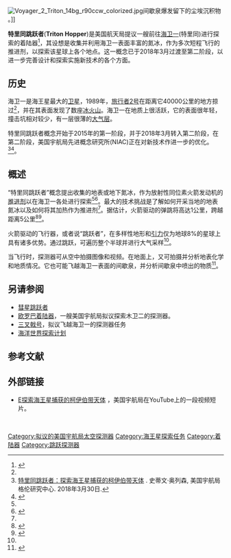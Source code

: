 {{Infobox spaceflight
| name                  = 特里同跳跃者 <!--defaults to page title-->
| names_list            = 
| image                 = Triton Hopper.png <!--omit the "file" prefix-->
| image_caption         = “特里同跳跃者”探测器艺术想像图
| mission_type          = 侦测 <!--eg. Technology, Reconnaissance, ISS assembly, etc-->
| operator              = 美国宇航局 <!--organisation(s) that operate(d) the spacecraft-->
| website               = <!--Homepage of the craft/mission, OFFICIAL PAGES ONLY-->
| mission_duration      = <!--How long the mission lasted-->
| spacecraft_type       = 机器人 <!--eg. GPS Block II, Kobalt-M, US-K, etc-->
| spacecraft_bus        = <!--eg. A2100M, Star-2, etc-->
| manufacturer          = <!--company or companies who built the satellite-->
| launch_mass           = <!--fuelled mass at launch, not including rocket or upper stage-->
| BOL_mass              = <!--spacecraft mass in orbit at beginning of operational life, after LEOP phase-->
| landing_mass          = <!--Mass after landing (recovered spacecraft only)-->
| dry_mass              = 500 千克<ref>{{cite web |url=http://scitech.aiaa.org/InnovativeAdvancedConcepts/ |title=NASA's Far-Out Space Concepts |first=Ben |last=Iannotta |publisher=American Institute of Aeronautics and Astronautics |date=13 January 2017 |access-date=2021-02-02 |archive-date=2017-09-29 |archive-url=https://web.archive.org/web/20170929232456/http://scitech.aiaa.org/InnovativeAdvancedConcepts/ |dead-url=no }}</ref><!--spacecraft mass in orbit without fuel-->
| payload_mass          = <!--Mass of cargo carried by spacecraft (eg. for Space Shuttle), or total mass of instrumentation/equipment/experiments for mission-->
| dimensions            = <!--body dimensions and solar array span-->
| power                 = <!--end-of-life power, in watts-->

<!--Launch details-->
| launch_date           = <!--{{start date|YYYY|MM|DD|hh|mm|ss|TZ=Z}}-->
| launch_rocket         = <!--Rocket that launched the satellite, include upper stage if distinct from rocket* and if possible flight/tail/serial number-->

|interplanetary         = <!--Infobox spaceflight/IP can be called multiple times for missions with multiple targets or combined orbiter/lander missions, etc-->
 {{Infobox spaceflight/IP
   |type                = lander <!--flyby/orbiter/impactor/atmospheric/lander/rover -delete as appropriate, MUST BE ONE OF THESE OPTIONS-->
   |object              = [[海卫一|海卫一]] 
   |arrival_date        =
 }}
}}
[[File:Voyager_2_Triton_14bg_r90ccw_colorized.jpg|thumb]]间歇泉爆发留下的尘埃沉积物 。]]

'''特里同跳跃者'''('''Triton Hopper''')是美国航天局提议一艘前往[[海卫一|海卫一]](特里同)进行探索的着陆器<ref name='Oleson 2015'>{{cite web|url=https://www.nasa.gov/feature/triton-hopper-exploring-neptunes-captured-kuiper-belt-object/|title=特里同跳跃者：探索海王星捕获的柯伊伯带天体|date=2015年5月7日|author=史蒂文·奥列森|publisher=美国宇航局格伦研究中心|accessdate=2017年2月11日|archive-date=2016年8月3日|archive-url=https://web.archive.org/web/20160803132149/https://www.nasa.gov/feature/triton-hopper-exploring-neptunes-captured-kuiper-belt-object/|dead-url=no}}</ref>，其设想是收集并利用海卫一表面丰富的氮冰，作为多次短程飞行的推进剂，以探索该星球上各个地点。这一概念已于2018年3月过渡至第二阶段，以进一步完善设计和探索实施新技术的各个方面。

==历史==
海卫一是海王星最大的[[海王星的卫星|卫星]]，1989年，[[旅行者2号|旅行者2号]]在距离它40000公里的地方掠过<ref name="Gray1989" />，并在其表面发现了数座[[冰火山|冰火山]]。海卫一在地质上很活跃，它的表面很年轻，撞击坑相对较少，有一层很薄的[[海卫一大气层|大气层]]。

特里同跳跃者概念开始于2015年的第一阶段，并于2018年3月转入第二阶段，在第二阶段，美国宇航局先进概念研究所(NIAC)正在对新技术作进一步的优化。<ref>[https://www.nasa.gov/directorates/spacetech/niac/2018_Phase_I_Phase_II/Triton_Hopper 特里同跳跃者：探索海王星捕获的柯伊伯带天体] {{Wayback|url=https://www.nasa.gov/directorates/spacetech/niac/2018_Phase_I_Phase_II/Triton_Hopper |date=20201028131445 }}. 史蒂文·奥列森, 美国宇航局格伦研究中心. 2018年3月30日.</ref><ref name='motherboard 2015'>{{cite magazine|last=费雷拉|first=贝基|date=2015年8月28日|title=为什么我们要用这种跳跃机器人来探索海王星|url=http://motherboard.vice.com/read/neptune-or-bust|magazine=[[Vice_(杂志)|Vice 副板]]|accessdate=2017年2月11日|archive-date=2017年1月26日|archive-url=https://web.archive.org/web/20170126153114/http://motherboard.vice.com/read/neptune-or-bust|dead-url=no}}</ref>。
 
==概述==
“特里同跳跃者”概念提出收集的地表或地下氮冰，作为放射性同位素火箭发动机的[[火箭推进剂|推进剂]]以在海卫一各处进行探索<ref name='motherboard 2015'/><ref name="Machado-RodriguezLandis2017">{{cite journal|last1=马查多·罗德里格斯|first1=乔纳森|last2=兰迪斯|first2=杰弗里·A|title=放射性同位素热火箭发动机分析|year=2017年|doi=10.2514/6.2017-1445|hdl=2060/20170006624}}</ref>。最大的技术挑战是了解如何开采当地的地表氮冰以及如何将其加热作为推进剂<ref name='motherboard 2015'/>。据估计，火箭驱动的弹跳将高达1公里，跨越距离5公里<ref>{{cite magazine|url=http://www.popsci.com/this-jumping-probe-might-explore-neptune%E2%80%99s-biggest-moon|title=这种跳跃式探测器可探索海王星最大的卫星|date=2016年5月17日|author=查尔斯·Q·崔|magazine=大众科学|accessdate=2017年2月11日|archive-date=2020年11月8日|archive-url=https://web.archive.org/web/20201108101345/https://www.popsci.com/this-jumping-probe-might-explore-neptune%E2%80%99s-biggest-moon/|dead-url=no}}</ref><ref>{{cite web|first1=史蒂文·R|last1=Oleson |first2=杰弗里|last2=兰迪斯|title=特里同跳跃者：探索海王星捕获的柯伊伯带天体|url=https://www.lpi.usra.edu/meetings/V2050/pdf/8145.pdf|website=2017年2050行星科学展望研讨会}}</ref>。

火箭驱动的飞行器，或者说“跳跃者”，在多样性地形和[[引力|引力]]仅为地球8%的星球上具有诸多优势。通过跳跃，可遍历整个半球并进行大气采样<ref name='Oleson 2015'/>。

当飞行时，探测器可从空中拍摄图像和视频。在地面上，又可拍摄并分析地表化学和地质情况。它也可能飞越海卫一表面的间歇泉，并分析间歇泉中喷出的物质<ref>{{cite web |url=http://now.space/posts/a-mission-to-neptunes-moon-triton-would-be-pretty-cool/|title=去海王星的卫星海卫一执行任务会很酷|date=2016年6月24日|first=亚历克斯|last=卡斯普拉克|publisher=Now.Space |accessdate=2017年2月11日|archive-url=https://web.archive.org/web/20160625025831/http://now.space/posts/a-mission-to-neptunes-moon-triton-would-be-pretty-cool/|archive-date=2016-06-25}}</ref>。

==另请参阅==
*[[彗星跳跃者|彗星跳跃者]]
*[[欧罗巴着陆器|欧罗巴着陆器]]，一艘美国宇航局拟议探索木卫二的探测器。
*[[三叉戟号|三叉戟号]]，拟议飞越海卫一的探测器任务
*[[海洋世界探索计划|海洋世界探索计划]]
== 参考文献 ==
{{reflist|refs=
 
<ref name="Gray1989">
{{cite journal
| title = Voyager 2 Neptune navigation results
| author = Gray, D
| journal = Astrodynamics Conference
| date = 1989
| pages = 108
| doi = 10.2514/6.1990-2876
}}</ref>
}}
==外部链接==
*[https://www.youtube.com/watch?v=tqtSmYczj1g E探索海王星捕获的柯伊伯带天体] {{Wayback|url=https://www.youtube.com/watch?v=tqtSmYczj1g |date=20191216080019 }}，美国宇航局在YouTube上的一段视频短片。
 
{{海王星}}
 
[[Category:拟议的美国宇航局太空探测器|Category:拟议的美国宇航局太空探测器]]
[[Category:海王星探索任务|Category:海王星探索任务]]
[[Category:着陆器|Category:着陆器]]
[[Category:跳跃探测器|Category:跳跃探测器]]